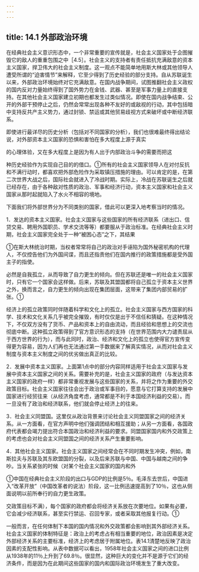 ```yaml
---
---
---
```

title: 14.1 外部政治环境
---



在经典社会主义意识形态中，一个非常重要的宣传就是，社会主义国家处于企图摧毁它的敌人的重重包围之中［4.5］。社会主义的支持者有责任抵抗充满敌意的资本主义国家，捍卫伟大的社会主义制度。这一观点不能简单地用斯大林或其他领导人遭受所谓的“迫害情节”来解释，它至少得到了历史经验的部分支持。自从苏联诞生以来，外部政治环境始终对它充满敌意。在国内战争期间，试图推翻社会主义政权的国内反对力量始终得到了国外势力在金钱、武器、甚至是军事力量上的直接支持。在其他社会主义国家建立初期也都发生过类似情况。即使在国内战争结束、公开的外部干预停止之后，仍然会常常出现各种不友好的或敌视的行动，其中包括暗中支持反共产主义势力，通过封锁、禁运或其他贸易歧视方式来破坏或中断经济联系。

即使进行最详尽的历史分析（包括对不同国家的分析），我们也很难最终得出结论说，对外部资本主义国家的恐惧和害怕在多大程度上源于真实

的心理体验，又在多大程度上是因为有人出于内部政治斗争的需要而把这

种历史经验作为实现自己目的的借口。①所有的社会主义国家领导人在对付反抗和不满行动时，都喜欢把外部危险作为采取镇压措施的理由。可以肯定的是，在第二次世界大战之后，国际社会就进入了冷战时期。实际上，冷战在苏联诞生之后就已经存在，由于各种敌对性质的政治、军事和经济行动，资本主义国家和社会主义国家从那时起就陷入了水火不相容的境地。

下面我们将外部世界分为不同类别的国家，借此可以更深入地考察当时的情况。

1．发达的资本主义国家。社会主义国家与这些国家的所有经济联系（进出口、信贷交易、聘用外国职员、学术交流等等）都要服从于政治标准。在经典社会主义时期，社会主义国家完全处于一种“被困心态”之下，其结果

①在斯大林统治时期，当权者常常将自己的政治对手诬陷为国外秘密机构的代理人，不仅控告他们为外国间谍，而且还指责他们在国内推行的政策措施都是受外国主子的指使。


必然是自我孤立，从而导致了自力更生的倾向。但在苏联还是唯一的社会主义国家时，只有它一个国家会这样做。后来，苏联及其盟国都将自己孤立于资本主义世界之外，换而言之，自力更生的倾向出现在集团层面，这带来了集团内部贸易的扩张。①

经济上的孤立政策同时伴随着科学和文化上的孤立。社会主义国家与西方国家的科学、技术和文化关系几乎被完全摧毁，有时仅仅是出于不信任和猜疑。在这种情况下，不仅双方没有了货币、产品和资本上的自由流动，而且经验和思想上的交流也彻底中断。这种孤立政策得到了官方意识形态的支持（在世界范围内大力谴责屈从于西方世界的行为），而与此同时，政治、经济和文化上的孤立也使得官方宣传变得更为容易，因为人们再也无法通过第一手数据来了解真实情况，从而对社会主义制度与资本主义制度之间的优劣做出真正的比较。

2．发展中资本主义国家。上面第1点中的部分内容同样适用于社会主义国家与发展中资本主义国家之间的关系。需要补充的是，社会主义国家的政府（与发达资本主义国家的政府一样）都非常重视发展与这些国家的关系，并将之作为重要的外交政策目标。社会主义国家往往会出于政治或军事目的，愿意与它打算支持的发展中国家进行经贸往来（从经济角度考虑，通常都是不利于本国经济利益的交易）。而一旦没有了政治和经济联系，他们就会停止经济上的往来。

3．社会主义同盟国。这里仅从政治背景来讨论社会主义同盟国家之间的经济关系。从一方面看，在官方声明中他们强调团结和相互援助；从另一方面看，各国政府代表都会竭力提出符合本国政治和经济利益的要求。同盟国家国内和外交政策上的考虑也会对社会主义同盟国之间的经济关系产生重要影响。

4．其他社会主义国家。社会主义国家之间经常会在不同时期发生冲突，例如，南斯拉夫与苏联及其东欧盟国的分裂，以及后来苏联与中国、中国与越南之间的争吵。当关系紧张的时候（对某个社会主义国家的国内和外

①中国在经典社会主义阶段的出口与GDP的比例是5％。毛泽东去世后，中国进入“改革开放”（中国改革者的说法）阶段，这一比例迅速提高到了10％，这也从侧面说明以前所奉行的自力更生政策。

交政策目标不满），每个国家的政府都会将经济关系放在次要地位。如果有必要，它会减少经济联系，甚至实行禁运、召回专家，或者采取其他报复行动。①

一般而言，在任何体制下本国的国内情况和外交政策都会影响到其外部经济关系。社会主义国家的体制特征是：政治上的考虑占有相当重要的地位，政治因素是决定外部经济关系的主要标准，经济上的考虑居于附属地位。表14.1清楚地反映了政治因素的支配性影响。从表中数据可以看出，1958年社会主义国家之间的进口比例从1938年的11％上升到了69.8％。很显然，这种巨大的变化并不是源于它们的经济条件，而是因为在此期间这些国家的国内和国际政治环境发生了重大改变。